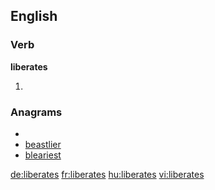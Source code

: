==English==

===Verb===
'''liberates'''

# {{third-person singular of|[[liberate]]}}

===Anagrams===
* {{alphagram|abeeilrst}}
* [[beastlier#English|beastlier]]
* [[bleariest#English|bleariest]]

[[de:liberates]]
[[fr:liberates]]
[[hu:liberates]]
[[vi:liberates]]